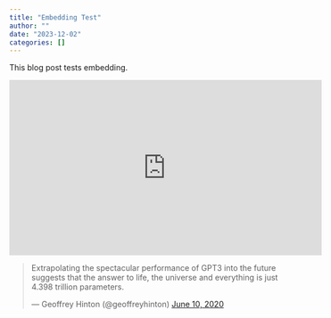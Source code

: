 ```yaml
---
title: "Embedding Test"
author: ""
date: "2023-12-02"
categories: []
---
```


This blog post tests embedding.

<iframe width="560" height="315" src="https://www.youtube.com/embed/7Pq-S557XQU?si=-0fFDgVbxt1q936o" title="YouTube video player" frameborder="0" allow="accelerometer; autoplay; clipboard-write; encrypted-media; gyroscope; picture-in-picture; web-share" allowfullscreen></iframe>

<blockquote class="twitter-tweet"><p lang="en" dir="ltr">Extrapolating the spectacular performance of GPT3 into the future suggests that the answer to life, the universe and everything is just 4.398 trillion parameters.</p>&mdash; Geoffrey Hinton (&commat;geoffreyhinton) <a href="https://twitter.com/geoffreyhinton/status/1270814602931187715">June 10, 2020</a></blockquote> <script async src="https://platform.twitter.com/widgets.js" charset="utf-8"></script>
